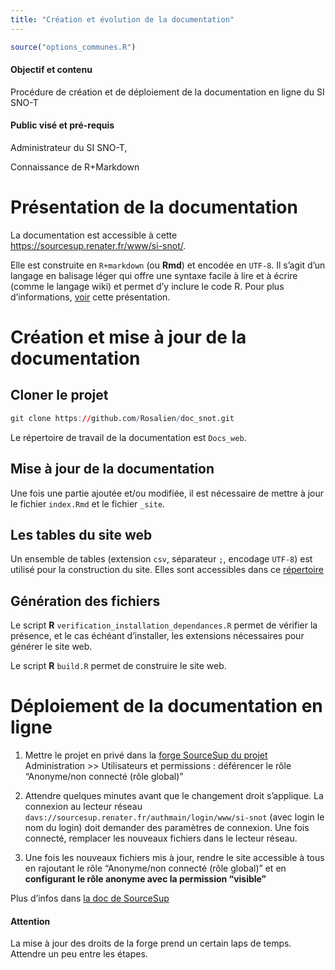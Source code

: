 ```yaml
---
title: "Création et évolution de la documentation"
---
```


```r
source("options_communes.R")
```

<div class="alert alert-success" role="alert">
  <h4 class="alert-heading">**Objectif et contenu**</h4>
  <p>Procédure de création et de déploiement de la documentation en ligne du SI SNO-T</p>
</div>

<div class="alert alert-info" role="alert">
  <h4 class="alert-heading">**Public visé et pré-requis**</h4>
  <p>Administrateur du SI SNO-T,</p>
  <p>Connaissance de R+Markdown</p>
</div>

# Présentation de la documentation 

La documentation est accessible à cette [https://sourcesup.renater.fr/www/si-snot/](https://sourcesup.renater.fr/www/si-snot/).

Elle est construite en `R+markdown` (ou **Rmd**) et encodée en `UTF-8`. Il s'agit d'un langage en balisage léger qui offre une syntaxe facile à lire et à écrire (comme le langage wiki) et permet d'y inclure le code R. Pour plus d'informations, [voir](https://rstudio-pubs-static.s3.amazonaws.com/32239_0956f02cef24443abd9525551368ef12.html#1) cette présentation. 

# Création et mise à jour de la documentation

## Cloner le projet

```r
git clone https://github.com/Rosalien/doc_snot.git
```
Le répertoire de travail de la documentation est `Docs_web`.

## Mise à jour de la documentation 

Une fois une partie ajoutée et/ou modifiée, il est nécessaire de mettre à jour le fichier `index.Rmd` et le fichier `_site`.

## Les tables du site web

Un ensemble de tables (extension `csv`, séparateur `;`, encodage `UTF-8`) est utilisé pour la construction du site. Elles sont accessibles dans ce [répertoire](https://sourcesup.renater.fr/plugins/scmgit/cgip-bin/gitweb.cgi?p=si-snot.git;a=tree;f=Documentation/Tables/donnees_references_srvso;hb=e9631a2deb3f59b336a367411b7dc38fe12c4646)

## Génération des fichiers

Le script **R** `verification_installation_dependances.R` permet de vérifier la présence, et le cas échéant d'installer, les extensions nécessaires pour générer le site web.

Le script **R** `build.R` permet de construire le site web.


# Déploiement de la documentation en ligne

1. Mettre le projet en privé dans la [forge SourceSup du projet](https://sourcesup.renater.fr/projects/si-snot/)
Administration >> Utilisateurs et permissions : déférencer le rôle "Anonyme/non connecté (rôle global)"

2. Attendre quelques minutes avant que le changement droit s'applique. La connexion au lecteur réseau `davs://sourcesup.renater.fr/authmain/login/www/si-snot` (avec login le nom du login) doit demander des paramètres de connexion. Une fois connecté, remplacer les nouveaux fichiers dans le lecteur réseau.

3. Une fois les nouveaux fichiers mis à jour, rendre le site accessible à tous en rajoutant le rôle "Anonyme/non connecté (rôle global)" et en **configurant le rôle anonyme avec la permission "visible"**

Plus d'infos dans [la doc de SourceSup](https://services.renater.fr/sourcesup/site_web)

<div class="alert alert-danger" role="alert">
  <h4 class="alert-heading">**Attention**</h4>
  <p>La mise à jour des droits de la forge prend un certain laps de temps. Attendre un peu entre les étapes.</p>
</div>
